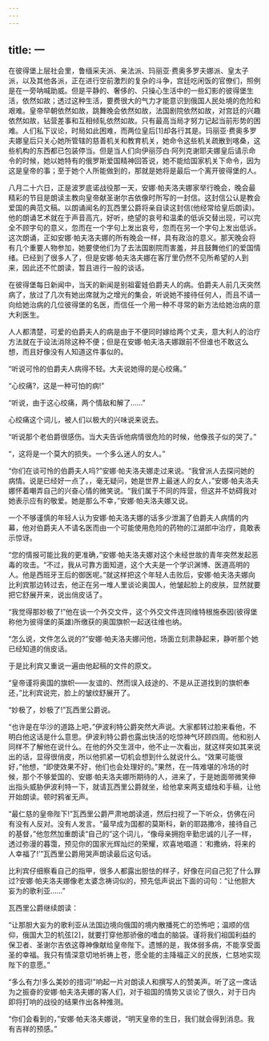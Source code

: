 ```yaml
---
---
---
```

title: 一
---




在彼得堡上层社会里，鲁缅采夫派、亲法派、玛丽亚·费奥多罗夫娜派、皇太子派，以及其他各派，正在进行空前激烈的复杂的斗争，宫廷吃闲饭的官僚们，照例是在一旁呐喊助威。但是平静的、奢侈的、只操心生活中的一些幻影的彼得堡生活，依然如故；透过这种生活，要费很大的气力才能意识到俄国人民处境的危险和艰难。皇帝早朝依然如故，跳舞晚会依然如故，法国剧院依然如故，对宫廷的兴趣依然如故，钻营差事和互相倾轧依然如故。只有最高当局才努力记起当前形势的困难。人们私下议论，时局如此困难，而两位皇后[1]却各行其是。玛丽亚·费奥多罗夫娜皇后只关心她所管辖的慈善机关和教育机关，她命令这些机关疏散到喀桑，这些机构的东西都已包装停当。但是当人们向伊丽莎白·阿列克谢耶夫娜皇后请示命令的时候，她以她特有的俄罗斯爱国精神回答说，她不能给国家机关下命令，因为这是皇帝的事；至于她个人所能做到的，那就是她将是最后一个离开彼得堡的人。

八月二十六日，正是波罗底诺战役那一天，安娜·帕夫洛夫娜家举行晚会，晚会最精彩的节目是朗读主教向皇帝献圣谢尔吉依像时所写的一封信。这封信公认是教会爱国的典范文稿。以朗诵闻名的瓦西里公爵将亲自读这封信(他经常给皇后朗读)。他的朗诵艺术就在于声音高亢，好听，绝望的哀号和温柔的低诉交替出现，可以完全不顾字句的意义，忽而在一个字句上发出哀号，忽而在另一个字句上发出低诉。这次朗诵，正如安娜·帕夫洛夫娜的所有晚会一样，具有政治的意义。那天晚会将有几个重要人物参加，她要使他们为了去法国剧院而害羞，并且鼓舞他们的爱国情绪。已经到了很多人了，但是安娜·帕夫洛夫娜在客厅里仍然不见所希望的人到来，因此还不忙朗读，暂且进行一般的谈话。

在彼得堡每日新闻中，当天的新闻是别祖霍娃伯爵夫人的病。伯爵夫人前几天突然病了，放过了几次有她出席就为之增光的集会，听说她不接待任何人，而且不请一向给她治病的几位彼得堡的名医，而信任一个用一种不寻常的新方法给她治病的意大利医生。

人人都清楚，可爱的伯爵夫人的病是由于不便同时嫁给两个丈夫，意大利人的治疗方法就在于设法消除这种不便；但是在安娜·帕夫洛夫娜跟前不但谁也不敢这么想，而且好像没有人知道这件事似的。

“听说可怜的伯爵夫人病得不轻。大夫说她得的是心绞痛。”

“心绞痛?，这是一种可怕的病!”

“听说，由于这心绞痛，两个情敌和解了……”

心绞痛这个词儿，被人们以极大的兴味说来说去。

“听说那个老伯爵很感伤。当大夫告诉他病情很危险的时候，他像孩子似的哭了。”

“，这将是一个莫大的损失。一个多么迷人的女人。”

“你们在谈可怜的伯爵夫人吗?”安娜·帕夫洛夫娜走过来说。“我曾派人去探问她的病情。说是已经好一点了。，毫无疑问，她是世界上最迷人的女人，”安娜·帕夫洛夫娜怀着嘲弄自己的兴奋心情的微笑说。“我们属于不同的阵营，但这并不妨碍我对她表示应有的敬爱。她是那么不幸，”安娜·帕夫洛夫娜又说。

一个不够谨慎的年轻人认为安娜·帕夫洛夫娜的话多少泄漏了伯爵夫人病情的内幕，他对伯爵夫人不请名医而由一个可能使用危险的药物的江湖郎中治疗，竟敢表示惊讶。

“您的情报可能比我的更准确，”安娜·帕夫洛夫娜对这个未经世故的青年突然发起恶毒的攻击。“不过，我从可靠方面知道，这个大夫是一个学识渊博、医道高明的人。他是西班牙王后的御医呢。”就这样把这个年轻人击败后，安娜·帕夫洛夫娜向比利宾那边转过去，他正在另一堆人里谈论奥国人，他皱起脸上的皮肤，显然就要把它舒展开来，说出俏皮话了。

“我觉得那妙极了!”他在谈一个外交文件，这个外交文件连同维特根施泰因(彼得堡称他为彼得堡的英雄)所缴获的奥国旗帜一起送往维也纳。

“怎么说，文件怎么说的?”安娜·帕夫洛夫娜问他，场面立刻肃静起来，静听那个她已经知道的俏皮话。

于是比利宾又重说一遍由他起稿的文件的原文。

“皇帝谨将奥国的旗帜——友谊的、然而误入歧途的、不是从正道找到的旗帜奉还，”比利宾说完，脸上的皱纹舒展开了。

“妙极了，妙极了!”瓦西里公爵说。

“也许是在华沙的道路上吧，”伊波利特公爵突然大声说。大家都转过脸来看他，不明白他这话是什么意思。伊波利特公爵也露出快活的吃惊神气环顾四周。他和别人同样不了解他在说什么。在他的外交生涯中，他不止一次看出，就这样突如其来说出的话，显得很俏皮，所以他抓紧一切机会想到什么就说什么。“效果可能很好，”他想，“即使效果不好，他们也会处理好的。”果然，在一阵难堪的冷场的时候，那个不够爱国的、安娜·帕夫洛夫娜所期待的人，进来了，于是她面带微笑伸出指头威胁伊波利特一下，就请瓦西里公爵就坐，给他拿来两支蜡烛和手稿，让他开始朗读。顿时鸦雀无声。

“最仁慈的皇帝陛下!”瓦西里公爵严肃地朗读道，然后扫视了一下听众，仿佛在问有没有人反对。没有人发言。“最早成为国都的莫斯科，新的耶路撒冷，接待自己的基督，”他忽然加重朗读“自己的”这个词儿，“像母亲拥抱辛勤忠诚的儿子一样，透过弥漫的暮霭，预见你的国家光辉灿烂的荣耀，欢喜地唱道：‘和撒纳，将来的人幸福了!’”瓦西里公爵用哭声朗读最后这句话。

比利宾仔细察看自己的指甲，很多人都露出胆怯的样子，好像在问自己犯了什么罪过?安娜·帕夫洛夫娜像老太婆念祷词似的，预先低声说出下面的词句：“让他胆大妄为的歌利亚……”

瓦西里公爵继续朗读：





“让那胆大妄为的歌利亚从法国边境向俄国的境内散播死亡的恐怖吧；温顺的信仰，俄国大卫的机弦[2]，就要打穿他那骄傲的嗜血的脑袋。谨将我们祖国利益的保卫者、圣谢尔吉依这尊神像献给皇帝陛下。遗憾的是，我体弱多病，不能享受面圣的幸福。我只有情深意切地祈祷上苍，愿全能的主降福正义的民族，仁慈地实现陛下的意愿。”





“多么有力!多么美妙的措词!”响起一片对朗读人和撰写人的赞美声。听了这一席话为之振奋的安娜·帕夫洛夫娜的客人们，对于祖国的情势又谈论了很久，对于日内即将打响的战役的结果作出各种推测。

“你们会看到的，”安娜·帕夫洛夫娜说，“明天皇帝的生日，我们就会得到消息。我有吉祥的预感。”